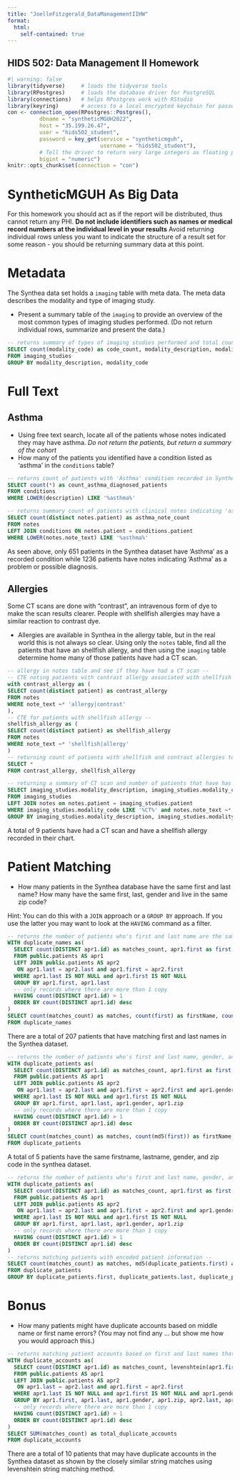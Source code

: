 ```yaml
---
title: "JoelleFitzgerald_DataManagementIIHW"
format: 
  html:
    self-contained: true
---
```


## HIDS 502: Data Management II Homework

```r
#| warning: false
library(tidyverse)     # loads the tidyverse tools
library(RPostgres)     # loads the database driver for PostgreSQL
library(connections)   # helps RPostgres work with RStudio
library(keyring)       # access to a local encrypted keychain for passwords
con <- connection_open(RPostgres::Postgres(),
          dbname = "syntheticMGUH2022",
          host = "35.199.26.47",
          user = "hids502_student",
          password = key_get(service = "syntheticmguh", 
                             username = "hids502_student"),
          # Tell the driver to return very large integers as floating point (vs truncating them)
          bigint = "numeric")
knitr::opts_chunk$set(connection = "con")
```

# SyntheticMGUH As Big Data

For this homework you should act as if the report will be distributed, thus cannot return any PHI. **Do not include identifiers such as names or medical record numbers at the individual level in your results** Avoid returning individual rows unless you want to indicate the structure of a result set for some reason - you should be returning summary data at this point.


# Metadata

The Synthea data set holds a `imaging` table with meta data. The meta data describes the modality and type of imaging study. 

 * Present a summary table of the `imaging` to provide an overview of the most common types of imaging studies performed. (Do not return individual rows, summarize and present the data.)
 
```sql
-- returns summary of types of imaging studies performed and total count of code for each modality--
SELECT count(modality_code) as code_count, modality_description, modality_code
FROM imaging_studies 
GROUP BY modality_description, modality_code

```

# Full Text

## Asthma

 * Using free text search, locate all of the patients whose notes indicated they may have asthma. *Do not return the patients, but return a summary of the cohort*
 * How many of the patients you identified have a condition listed as 'asthma' in the `conditions` table?

```sql
-- returns count of patients with 'Asthma' condition recorded in Synthea conditions table --
SELECT count(*) as count_asthma_diagnosed_patients
FROM conditions
WHERE LOWER(description) LIKE '%asthma%'

```


```sql
-- returns summary count of patients with clinical notes indicating 'asthma' condition --
SELECT count(distinct notes.patient) as asthma_note_count
FROM notes
LEFT JOIN conditions ON notes.patient = conditions.patient
WHERE LOWER(notes.note_text) LIKE '%asthma%'

```

As seen above, only 651 patients in the Synthea dataset have 'Asthma' as a recorded condition while 1236 patients have notes indicating 'Asthma' as a problem or possible diagnosis. 

## Allergies

Some CT scans are done with "contrast", an intravenous form of dye to make the scan results clearer. People with shellfish allergies may have a similar reaction to contrast dye.

 * Allergies are available in Synthea in the allergy table, but in the real world this is not always so clear. Using only the `notes` table, find all the patients that have an shellfish allergy, and then using the `imaging` table determine home many of those patients have had a CT scan.
 
```sql
-- allergy in notes table and see if they have had a CT scan --
-- CTE noting patients with contrast allergy associated with shellfish allergy --
with contrast_allergy as (
SELECT count(distinct patient) as contrast_allergy
FROM notes 
WHERE note_text ~* 'allergy|contrast'
), 
-- CTE for patients with shellfish allergy --
shellfish_allergy as (
SELECT count(distinct patient) as shellfish_allergy
FROM notes 
WHERE note_text ~* 'shellfish|allergy'
)
-- returning count of patients with shellfish and contrast allergies to visualize occurrence in the dataset --
SELECT *
FROM contrast_allergy, shellfish_allergy
```

```sql
-- returning a summary of CT scan and number of patients that have has a CT scan and have an allergy to shellfish recorded in their chart --
SELECT imaging_studies.modality_description, imaging_studies.modality_code, count(distinct notes.patient) as patient_count
FROM imaging_studies 
LEFT JOIN notes on notes.patient = imaging_studies.patient
WHERE imaging_studies.modality_code LIKE '%CT%' and notes.note_text ~* 'shellfish|allergy'
GROUP BY imaging_studies.modality_description, imaging_studies.modality_code

```

A total of 9 patients have had a CT scan and have a shellfish allergy recorded in their chart.

# Patient Matching

 * How many patients in the Synthea database have the same first and last name? How many have the same first, last, gender and live in the same zip code?

Hint: You can do this with a `JOIN` approach or a `GROUP BY` approach. If you use the latter you may want to look at the `HAVING` command as a filter.

```sql
-- returns the number of patients who's first and last name are the same --
WITH duplicate_names as(
  SELECT count(DISTINCT apr1.id) as matches_count, apr1.first as first, apr1.last as last
  FROM public.patients AS apr1
  LEFT JOIN public.patients AS apr2
   ON apr1.last = apr2.last and apr1.first = apr2.first
  WHERE apr1.last IS NOT NULL and apr1.first IS NOT NULL 
  GROUP BY apr1.first, apr1.last
  -- only records where there are more than 1 copy
  HAVING count(DISTINCT apr1.id) > 1
  ORDER BY count(DISTINCT apr1.id) desc
)
SELECT count(matches_count) as matches, count(first) as firstName, count(last) as lastName
FROM duplicate_names


```

There are a total of 207 patients that have matching first and last names in the Synthea dataset.

```sql
-- returns the number of patients who's first and last name, gender, and zip code are the same --
WITH duplicate_patients as(
  SELECT count(DISTINCT apr1.id) as matches_count, apr1.first as first, apr1.last as last, apr1.gender as gender, apr1.zip as zip
  FROM public.patients AS apr1
  LEFT JOIN public.patients AS apr2
   ON apr1.last = apr2.last and apr1.first = apr2.first and apr1.gender = apr2.gender and apr1.zip = apr2.zip
  WHERE apr1.last IS NOT NULL and apr1.first IS NOT NULL 
  GROUP BY apr1.first, apr1.last, apr1.gender, apr1.zip
  -- only records where there are more than 1 copy
  HAVING count(DISTINCT apr1.id) > 1
  ORDER BY count(DISTINCT apr1.id) desc
)
SELECT count(matches_count) as matches, count(md5(first)) as firstName, count(md5(last)) as lastName, count(gender) as gender_match, count(zip) as zip_match
FROM duplicate_patients


```

A total of 5 patients have the same firstname, lastname, gender, and zip code in the synthea dataset.

```sql
-- returns the number of patients who's first and last name, gender, and zip code are the same --
WITH duplicate_patients as(
  SELECT count(DISTINCT apr1.id) as matches_count, apr1.first as first, apr1.last as last, apr1.gender as gender, apr1.zip as zip
  FROM public.patients AS apr1
  LEFT JOIN public.patients AS apr2
   ON apr1.last = apr2.last and apr1.first = apr2.first and apr1.gender = apr2.gender and apr1.zip = apr2.zip
  WHERE apr1.last IS NOT NULL and apr1.first IS NOT NULL 
  GROUP BY apr1.first, apr1.last, apr1.gender, apr1.zip
  -- only records where there are more than 1 copy
  HAVING count(DISTINCT apr1.id) > 1
  ORDER BY count(DISTINCT apr1.id) desc
)
-- returns matching patients with encoded patient information --
SELECT count(matches_count) as matches, md5(duplicate_patients.first) as firstName, md5(duplicate_patients.last) as lastName, duplicate_patients.gender as gender_match, (CAST(LEFT(CAST(duplicate_patients.zip AS VARCHAR),3) AS INT)) as zip_match
FROM duplicate_patients
GROUP BY duplicate_patients.first, duplicate_patients.last, duplicate_patients.gender, duplicate_patients.zip


```


# Bonus

* How many patients might have duplicate accounts based on middle name or first name errors? (You may not find any ... but show me how you would approach this.)

```sql
-- returns matching patient accounts based on first and last names that match based on the levenshtein string matching --
WITH duplicate_accounts as(
  SELECT count(DISTINCT apr1.id) as matches_count, levenshtein(apr1.first, apr2.first) as firstName, levenshtein(apr1.last, apr2.last) as lastName,  apr1.gender as gender, (CAST(LEFT(CAST(apr1.zip AS VARCHAR),3) AS INT)) as zip -- only returns the first three numbers of the zip code to abide by HIPAA standards --
  FROM public.patients AS apr1
  LEFT JOIN public.patients AS apr2
   ON apr1.last = apr2.last and apr1.first = apr2.first
  WHERE apr1.last IS NOT NULL and apr1.first IS NOT NULL and apr1.gender = apr2.gender and apr1.zip = apr2.zip
  GROUP BY apr1.first, apr1.last, apr1.gender, apr1.zip, apr2.last, apr2.first
  -- only records where there are more than 1 copy
  HAVING count(DISTINCT apr1.id) > 1
  ORDER BY count(DISTINCT apr1.id) desc
)
SELECT SUM(matches_count) as total_duplicate_accounts
FROM duplicate_accounts

```
There are a total of 10 patients that may have duplicate accounts in the Synthea dataset as shown by the closely similar string matches using levenshtein string matching method.
